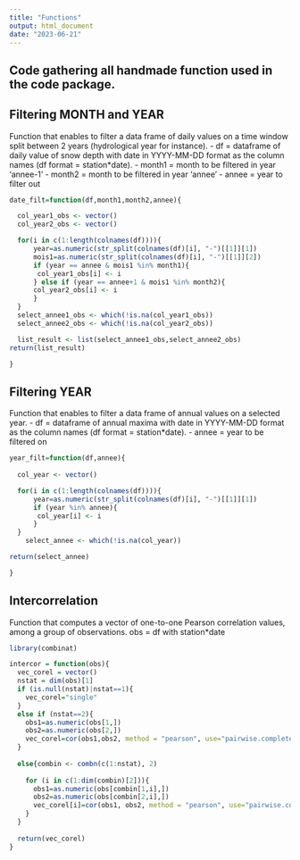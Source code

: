 ```yaml
---
title: "Functions"
output: html_document
date: "2023-06-21"
---
```

Code gathering all handmade function used in the code package.
---

## Filtering MONTH and YEAR

Function that enables to filter a data frame of daily values on a time window split between 2 years (hydrological year for instance).
- df = dataframe of daily value of snow depth with date in YYYY-MM-DD format as the column names (df format = station*date).
- month1 = month to be filtered in year 'annee-1'
- month2 = month to be filtered in year 'annee'
- annee = year to filter out

```r

date_filt=function(df,month1,month2,annee){

  col_year1_obs <- vector()
  col_year2_obs <- vector()

  for(i in c(1:length(colnames(df)))){
      year=as.numeric(str_split(colnames(df)[i], "-")[[1]][1])
      mois1=as.numeric(str_split(colnames(df)[i], "-")[[1]][2])
      if (year == annee & mois1 %in% month1){
       col_year1_obs[i] <- i
      } else if (year == annee+1 & mois1 %in% month2){
      col_year2_obs[i] <- i
      }
  }
  select_annee1_obs <- which(!is.na(col_year1_obs))
  select_annee2_obs <- which(!is.na(col_year2_obs))

  list_result <- list(select_annee1_obs,select_annee2_obs)
return(list_result)

}

```

## Filtering YEAR

Function that enables to filter a data frame of annual values on a selected year.
- df = dataframe of annual maxima with date in YYYY-MM-DD format as the column names (df format = station*date).
- annee = year to be filtered on

```r

year_filt=function(df,annee){
  
  col_year <- vector()

  for(i in c(1:length(colnames(df)))){
      year=as.numeric(str_split(colnames(df)[i], "-")[[1]][1])
      if (year %in% annee){
       col_year[i] <- i
      }
  }
    select_annee <- which(!is.na(col_year))

return(select_annee)

}

```

## Intercorrelation

Function that computes a vector of one-to-one Pearson correlation values, among a group of observations.
obs = df with station*date

```r

library(combinat)

intercor = function(obs){
  vec_corel = vector()
  nstat = dim(obs)[1]
  if (is.null(nstat)|nstat==1){
    vec_corel="single"
  }
  else if (nstat==2){
    obs1=as.numeric(obs[1,])
    obs2=as.numeric(obs[2,])
    vec_corel=cor(obs1,obs2, method = "pearson", use="pairwise.complete.obs")
  }
  
  else{combin <- combn(c(1:nstat), 2)
  
    for (i in c(1:dim(combin)[2])){
      obs1=as.numeric(obs[combin[1,i],])
      obs2=as.numeric(obs[combin[2,i],])
      vec_corel[i]=cor(obs1, obs2, method = "pearson", use="pairwise.complete.obs")
    }
  }
  
  return(vec_corel)
}

```
